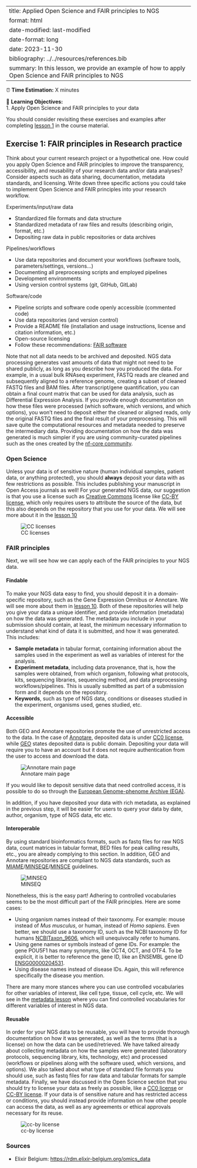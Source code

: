 ﻿---
title: Applied Open Science and FAIR principles to NGS
format: html
date-modified: last-modified
date-format: long
date: 2023-11-30
bibliography: ../../resources/references.bib
summary: In this lesson, we provide an example of how to apply Open Science and FAIR principles to NGS
---

<!--
Maybe mention this repositories?
https://rdm.elixir-belgium.org/omics_data
-->

:::{.callout-note title="Section Overview"}

⏰ **Time Estimation:** X minutes  

💬 **Learning Objectives:**   
    1. Apply Open Science and FAIR principles to your data  
:::

You should consider revisiting these exercises and examples after completing [lesson 1](../01_RDM_intro.qmd) in the course material.

:::{.callout-exercise}
# Exercise 1: FAIR principles in Research practice
Think about your current research project or a hypothetical one. How could you apply Open Science and FAIR principles to improve the transparency, accessibility, and reusability of your research data and/or data analyses? Consider aspects such as data sharing, documentation, metadata standards, and licensing. Write down three specific actions you could take to implement Open Science and FAIR principles into your research workflow.

:::{.callout-hint}
Experiments/input/raw data

- Standardized file formats and data structure
- Standardized metadata of raw files and results (describing origin, format, etc.)
- Depositing raw data in public repositories or data archives

Pipelines/workflows

- Use data repositories and document your workflows (software tools, parameters/settings, versions...)
- Documenting all preprocessing scripts and employed pipelines
- Development environments 
- Using version control systems (git, GitHub, GitLab)

Software/code

- Pipeline scripts and software code openly accessible (commented code)
- Use data repositories (and version control)
- Provide a README file (installation and usage instructions, license and citation information, etc.)
- Open-source licensing
- Follow these recommendations: [FAIR software](https://fair-software.nl/)
:::
:::

Note that not all data needs to be archived and deposited. NGS data processing generates vast amounts of data that might not need to be shared publicly, as long as you describe how you produced the data. For example, in a usual bulk RNAseq experiment, FASTQ reads are cleaned and subsequently aligned to a reference genome, creating a subset of cleaned FASTQ files and BAM files. After transcript/gene quantification, you can obtain a final count matrix that can be used for data analysis, such as Differential Expression Analysis. If you provide enough documentation on how these files were processed (which software, which versions, and which options), you won't need to deposit either the cleaned or aligned reads, only the original FASTQ files and the final result of your preprocessing. This will save quite the computational resources and metadata needed to preserve the intermediary data. Providing documentation on how the data was generated is much simpler if you are using community-curated pipelines such as the ones created by the [nf-core community](https://nf-co.re/).


### Open Science

Unless your data is of sensitive nature (human individual samples, patient data, or anything protected), you should **always** deposit your data with as few restrictions as possible. This includes publishing your manuscript in Open Access journals as well! For your generated NGS data, our suggestion is that you use a license such as [Creative Commons](https://creativecommons.org/) license like [CC-BY license](https://creativecommons.org/licenses/by/4.0/), which only requires users to attribute the source of the data, but this also depends on the repository that you use for your data. We will see more about it in the [lesson 10](../10_repos.qmd)

![CC licenses](../images/creative-commons-licenses-table.png)

### FAIR principles

Next, we will see how we can apply each of the FAIR principles to your NGS data.

#### Findable

To make your NGS data easy to find, you should deposit it in a domain-specific repository, such as the Gene Expression Omnibus or Annotare. We will see more about them in [lesson 10](../10_repos.qmd).
Both of these repositories will help you give your data a unique identifier, and provide information (metadata) on how the data was generated. The metadata you include in your submission should contain, at least, the minimum necessary information to understand what kind of data it is submitted, and how it was generated. This includes:

- **Sample metadata** in tabular format, containing information about the samples used in the experiment as well as variables of interest for the analysis.
- **Experiment metadata**, including data provenance, that is, how the samples were obtained, from which organism, following what protocols, kits, sequencing libraries, sequencing method, and data preprocessing workflows/pipelines. This is usually submitted as part of a submission form and it depends on the repository.
- **Keywords**, such as type of NGS data, conditions or diseases studied in the experiment, organisms used, genes studied, etc.

#### Accessible

Both GEO and Annotare repositories promote the use of unrestricted access to the data. In the case of [Annotare](https://www.ebi.ac.uk/licencing), deposited data is under [CC0 license](https://creativecommons.org/publicdomain/zero/1.0/), while [GEO](https://www.ncbi.nlm.nih.gov/geo/info/disclaimer.html) states deposited data is public domain. Depositing your data will require you to have an account but it does not require authentication from the user to access and download the data.

![Annotare main page](../images/Annotare.png)

:::{.callout-note title="On sensitive data"}
If you would like to deposit sensitive data that need controlled access, it is possible to do so through the [European Genome-phenome Archive (EGA)](https://ega-archive.org/submission/).
:::
In addition, if you have deposited your data with rich metadata, as explained in the previous step, it will be easier for users to query your data by date, author, organism, type of NGS data, etc etc.

#### Interoperable

By using standard bioinformatics formats, such as fastq files for raw NGS data, count matrices in tabular format, BED files for peak calling results, etc., you are already complying to this section. In addition, GEO and Annotare repositories are compliant to NGS data standards, such as [MIAME](https://www.fged.org/projects/miame/)/[MINSEQE](https://www.fged.org/projects/minseqe/)/[MINSCE](https://www.nature.com/articles/s41587-020-00744-z) guidelines.

![MINSEQ](../images/minseq.png)

Nonetheless, this is the easy part! Adhering to controlled vocabularies seems to be the most difficult part of the FAIR principles. Here are some cases:

- Using organism names instead of their taxonomy. For example: mouse instead of *Mus musculus*, or human, instead of *Homo sapiens*. Even better, we should use a taxonomy ID, such as the NCBI taxonomy ID for humans [NCBITaxon_9606](http://purl.obolibrary.org/obo/NCBITaxon_9606), which will unequivocally refer to humans.
- Using gene names or symbols instead of gene IDs. For example: the gene POU5F1 has many synonyms, like OCT4, OCT, and OTF4. To be explicit, it is better to reference the gene ID, like an ENSEMBL gene ID [ENSG00000204531](https://www.ncbi.nlm.nih.gov/gene/?term=ENSG00000204531).
- Using disease names instead of disease IDs. Again, this will reference specifically the disease you mention.

There are many more stances where you can use controlled vocabularies for other variables of interest, like cell type, tissue, cell cycle, etc. We will see in the [metadata lesson](../07_metadata.qmd) where you can find controlled vocabularies for different variables of interest in NGS data.

#### Reusable

In order for your NGS data to be reusable, you will have to provide thorough documentation on how it was generated, as well as the terms (that is a license) on how the data can be used/retrieved. We have talked already about collecting metadata on how the samples were generated (laboratory protocols, sequencing library, kits, technology, etc) and processed (workflows or pipelines along with the software used, which versions, and options). We also talked about what type of standard file formats you should use, such as fastq files for raw data and tabular formats for sample metadata. Finally, we have discussed in the Open Science section that you should try to license your data as freely as possible, like a [CC0 license](https://creativecommons.org/publicdomain/zero/1.0/) or [CC-BY license](https://creativecommons.org/licenses/by/4.0/). If your data is of sensitive nature and has restricted access or conditions, you should instead provide information on how other people can access the data, as well as any agreements or ethical approvals necessary for its reuse.

![cc-by license](../images/cc-by.png)

### Sources
- Elixir Belgium: <https://rdm.elixir-belgium.org/omics_data>
